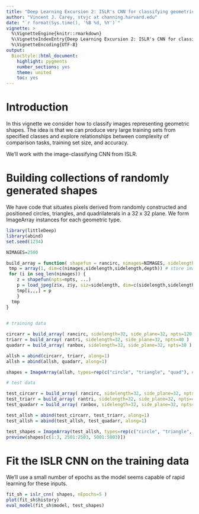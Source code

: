 ```yaml
---
title: "Deep Learning Excursion 2: ISLR's CNN for classifying geometric shapes"
author: "Vincent J. Carey, stvjc at channing.harvard.edu"
date: "`r format(Sys.time(), '%B %d, %Y')`"
vignette: >
  %\VignetteEngine{knitr::rmarkdown}
  %\VignetteIndexEntry{Deep Learning Excursion 2: ISLR's CNN for classifying geometric shapes"
  %\VignetteEncoding{UTF-8}
output:
  BiocStyle::html_document:
    highlight: pygments
    number_sections: yes
    theme: united
    toc: yes
---
```


# Introduction

In this vignette we consider how to classify images
representing geometric shapes.  The idea is that
we can produce very large training sets from specified
classes and explore relationships between complexity
of comparison tasks, training set size, and accuracy.

We'll work with the image-classifying CNN from ISLR.

# Building collections of randomly generated shapes

We have code that situates pixels
derived from randomly constructed and positioned circles, triangles, and
quadrilaterals in a 32 x 32 plane.  We form
ImageArray instances for each geometric type.
```r
library(littleDeep)
library(abind)
set.seed(1234)
```


```r
NIMAGES=2500

build_array = function( shapefun = rancirc, nimages=NIMAGES, sidelength=64, depth=3, npts=90, ... ) {
 tmp = array(1, dim=c(nimages,sidelength,sidelength,depth)) # store images with 0 for dark
 for (i in seq_len(nimages)) {
    z = shapefun(npts=npts, ...)
    p = load_jpeg(z$x, z$y, siz=sidelength, dim=c(sidelength,sidelength,3))
    tmp[i,,,] = p
    }
  tmp
}
 

# training data

circarr = build_array( rancirc, sidelength=32, side_plane=32, npts=120 )
triarr = build_array( rantri, sidelength=32, side_plane=32, npts=40 )
quadarr = build_array( ranbox, sidelength=32, side_plane=32, npts=30 )

allsh = abind(circarr, triarr, along=1)
allsh = abind(allsh, quadarr, along=1)

shapes = ImageArray(allsh, types=rep(c("circle", "triangle", "quad"), each=NIMAGES))

# test data

test_circarr = build_array( rancirc, sidelength=32, side_plane=32, npts=120 )
test_triarr = build_array( rantri, sidelength=32, side_plane=32, npts=40 )
test_quadarr = build_array( ranbox, sidelength=32, side_plane=32, npts=30 )

test_allsh = abind(test_circarr, test_triarr, along=1)
test_allsh = abind(test_allsh, test_quadarr, along=1)

test_shapes = ImageArray(test_allsh, types=rep(c("circle", "triangle", "quad"), each=NIMAGES))
preview(shapes[c(1:3, 2501:2503, 5001:5003)])
```

# Fit the ISLR CNN on the training data

We'll use a small number of epochs as the model seems
capable of rapid learning for these inputs.

```r
fit_sh = islr_cnn( shapes, nEpochs=5 )
plot(fit_sh$history)
eval_model(fit_sh$model, test_shapes)
```

